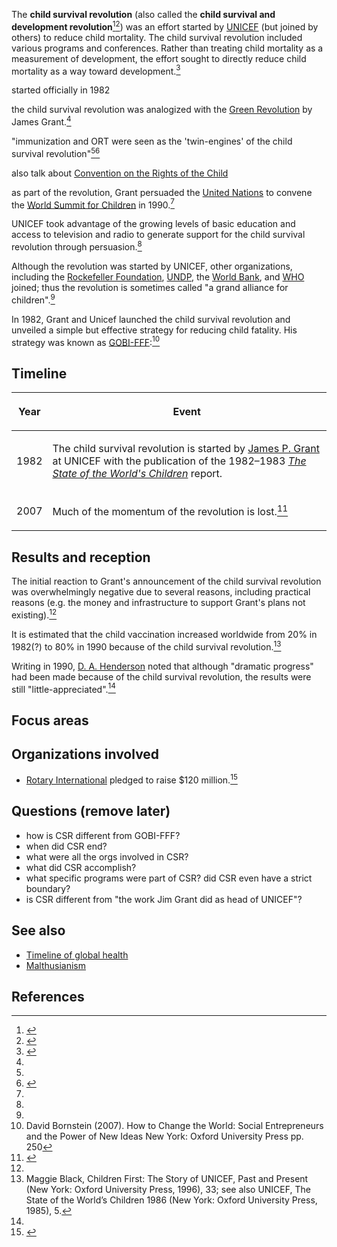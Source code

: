 The '''child survival revolution''' (also called the '''child survival and development revolution'''<ref name="gautam">{{cite web |url=http://www.huffingtonpost.com/kul-chandra-gautam/child-mortality_b_1619727.html |title=USAID and UNICEF: A Winning Partnership for Child Survival and Development |author=Kul Chandra Gautam |date=August 22, 2012 |publisher=Huffington Post}}</ref><ref name="gates">{{cite web |url=http://www.impatientoptimists.org/Posts/2011/02/Jim-Grants-Child-Survival-Revolution |title= Jim Grant's 'Child Survival Revolution' |date= February 17, 2011 |author=Bill Gates}}</ref>) was an effort started by [[UNICEF]] (but joined by others) to reduce child mortality. The child survival revolution included various programs and conferences. Rather than treating child mortality as a measurement of development, the effort sought to directly reduce child mortality as a way toward development.<ref name="unicef">{{cite web |url=http://www.unicef.org/sowc96/1980s.htm |title=The 1980s: Campaign for child survival |publisher=UNICEF}}</ref>

started officially in 1982 

the child survival revolution was analogized with the [[Green Revolution]] by James Grant.<ref name=jim_grant_book/>{{rp|42}}

"immunization and ORT were seen as the 'twin-engines' of the child survival revolution"<ref name=gautam/><ref name="jim_grant_book">{{cite book |title=Jim Grant: UNICEF Visionary |author=Peter Adamson, Carol Bellamy, Kul Gautam, Richard Jolly, Nyi Nyi, Mary Racelis, Richard Reid, Jon Rohde |year=2001 |url=http://www.unicef.org/publications/index_4402.html |publisher=UNICEF Innocenti Research Centre}}</ref>{{rp|23}}

also talk about [[Convention on the Rights of the Child]]

as part of the revolution, Grant persuaded the [[United Nations]] to convene the [[World Summit for Children]] in 1990.<ref name=gautam/>

UNICEF took advantage of the growing levels of basic education and access to television and radio to generate support for the child survival revolution through persuasion.<ref name=unicef/>

Although the revolution was started by UNICEF, other organizations, including the [[Rockefeller Foundation]], [[UNDP]], the [[World Bank]], and [[WHO]] joined; thus the revolution is sometimes called "a grand alliance for children".<ref name=unicef/>

In 1982, Grant and Unicef launched the child survival revolution and unveiled a simple but effective strategy for reducing child fatality. His strategy was known as [[GOBI-FFF]]:<ref>David Bornstein (2007). How to Change the World: Social Entrepreneurs and the Power of New Ideas New York: Oxford University Press pp. 250</ref> {{Quote|G for growth monitoring to detect undernutrition in small children, O for oral rehydration therapy to treat childhood diarrhea, B to encourage breastfeeding (which had declined precipitously due to working mothers and the marketing of infant formula), and I for immunization against the six basic childhood diseases: tuberculosis, polio, diphtheria, tetanus, whooping cough, and measles. (They added two Fs: food supplements and family planning; and, later, a third: female education.)}}

==Timeline==

{| class="sortable wikitable"
! Year !! Event
|-
| 1982 || The child survival revolution is started by [[James P. Grant]] at UNICEF with the publication of the 1982–1983 ''[[The State of the World's Children]]'' report.
|-
| 2007 || Much of the momentum of the revolution is lost.<ref>{{cite web |url=http://www.nytimes.com/2007/05/07/health/07iht-kids.4.5603042.html?_r=0 |title=Some countries report hopeful trends in child mortality |author= CELIA W. DUGGER |publisher=''[[The New York Times]]''}}</ref>
|}

==Results and reception==

The initial reaction to Grant's announcement of the child survival revolution was overwhelmingly negative due to several reasons, including practical reasons (e.g. the money and infrastructure to support Grant's plans not existing).<ref name=jim_grant_book/>{{rp|24}}

It is estimated that the child vaccination increased worldwide from 20% in 1982(?) to 80% in 1990 because of the child survival revolution.<ref>Maggie Black, Children First: The Story of UNICEF, Past and Present (New York: Oxford University Press, 1996), 33; see also UNICEF, The State of the World’s Children 1986 (New York: Oxford University Press, 1985), 5.</ref>

Writing in 1990, [[D. A. Henderson]] noted that although "dramatic progress" had been made because of the child survival revolution, the results were still "little-appreciated".<ref name=henderson/>

==Focus areas==

==Organizations involved==

* [[Rotary International]] pledged to raise $120 million.<ref name="henderson">{{cite article |title=The Child Survival Revolution |author=[[D. A. Henderson]] |year=1990 |journal=Pediatric Research}}</ref>

==Questions (remove later)==

* how is CSR different from GOBI-FFF?
* when did CSR end?
* what were all the orgs involved in CSR?
* what did CSR accomplish?
* what specific programs were part of CSR? did CSR even have a strict boundary?
* is CSR different from "the work Jim Grant did as head of UNICEF"?

==See also==

* [[Timeline of global health]]
* [[Malthusianism]]

==References==

{{reflist|30em}}

